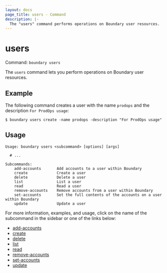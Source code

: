 ```yaml
---
layout: docs
page_title: users - Command
description: |-
  The "users" command performs operations on Boundary user resources.
---
```


# users

Command: `boundary users`

The `users` command lets you perform operations on Boundary user resources.

## Example

The following command creates a user with the name `prodops` and the description `For ProdOps usage`:

```shell-session
$ boundary users create -name prodops -description "For ProdOps usage"
```

## Usage

<CodeBlockConfig hideClipboard>

```shell-session
Usage: boundary users <subcommand> [options] [args]

  # ...

Subcommands:
    add-accounts       Add accounts to a user within Boundary
    create             Create a user
    delete             Delete a user
    list               List a user
    read               Read a user
    remove-accounts    Remove accounts from a user within Boundary
    set-accounts       Set the full contents of the accounts on a user within Boundary
    update             Update a user
```

</CodeBlockConfig>

For more information, examples, and usage, click on the name
of the subcommand in the sidebar or one of the links below:

- [add-accounts](/boundary/docs/commands/users/add-accounts)
- [create](/boundary/docs/commands/users/create)
- [delete](/boundary/docs/commands/users/delete)
- [list](/boundary/docs/commands/users/list)
- [read](/boundary/docs/commands/users/read)
- [remove-accounts](/boundary/docs/commands/users/remove-accounts)
- [set-accounts](/boundary/docs/commands/users/set-accounts)
- [update](/boundary/docs/commands/users/update)
